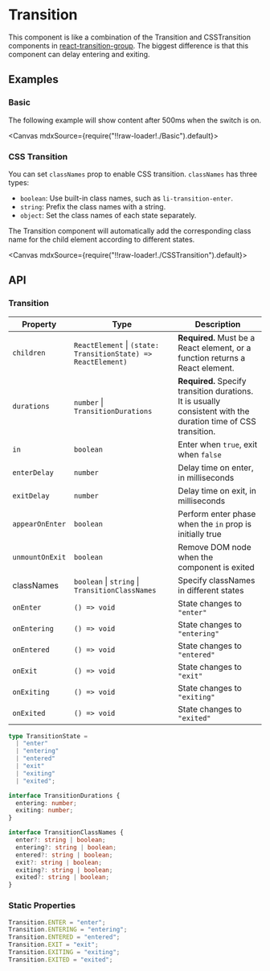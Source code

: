
<Meta title="Animations/Transition" />

# Transition

This component is like a combination of the Transition and CSSTransition components in [react-transition-group](https://reactcommunity.org/react-transition-group/). The biggest difference is that this component can delay entering and exiting.

## Examples

### Basic

The following example will show content after 500ms when the switch is on.

<Canvas mdxSource={require("!!raw-loader!./Basic").default}>
  <Story id="examples-transition--basic" />
</Canvas>

### CSS Transition

You can set `classNames` prop to enable CSS transition. `classNames` has three types:

- `boolean`: Use built-in class names, such as `li-transition-enter`.
- `string`: Prefix the class names with a string.
- `object`: Set the class names of each state separately.

The Transition component will automatically add the corresponding class name for the child element according to different states.

<Canvas mdxSource={require("!!raw-loader!./CSSTransition").default}>
  <Story id="examples-transition--css-transition" />
</Canvas>

## API

### Transition

| Property        | Type                                                          | Description                                                                                                    |
| --------------- | ------------------------------------------------------------- | -------------------------------------------------------------------------------------------------------------- |
| `children`      | `ReactElement` \| `(state: TransitionState) => ReactElement)` | **Required.** Must be a React element, or a function returns a React element.                                  |
| `durations`     | `number` \| `TransitionDurations`                             | **Required.** Specify transition durations. It is usually consistent with the duration time of CSS transition. |
| `in`            | `boolean`                                                     | Enter when `true`, exit when `false`                                                                           |
| `enterDelay`    | `number`                                                      | Delay time on enter, in milliseconds                                                                           |
| `exitDelay`     | `number`                                                      | Delay time on exit, in milliseconds                                                                            |
| `appearOnEnter` | `boolean`                                                     | Perform enter phase when the `in` prop is initially true                                                       |
| `unmountOnExit` | `boolean`                                                     | Remove DOM node when the component is exited                                                                   |
| classNames      | `boolean` \| `string` \| `TransitionClassNames`               | Specify classNames in different states                                                                         |
| `onEnter`       | `() => void`                                                  | State changes to `"enter"`                                                                                     |
| `onEntering`    | `() => void`                                                  | State changes to `"entering"`                                                                                  |
| `onEntered`     | `() => void`                                                  | State changes to `"entered"`                                                                                   |
| `onExit`        | `() => void`                                                  | State changes to `"exit"`                                                                                      |
| `onExiting`     | `() => void`                                                  | State changes to `"exiting"`                                                                                   |
| `onExited`      | `() => void`                                                  | State changes to `"exited"`                                                                                    |

```ts
type TransitionState =
  | "enter"
  | "entering"
  | "entered"
  | "exit"
  | "exiting"
  | "exited";

interface TransitionDurations {
  entering: number;
  exiting: number;
}

interface TransitionClassNames {
  enter?: string | boolean;
  entering?: string | boolean;
  entered?: string | boolean;
  exit?: string | boolean;
  exiting?: string | boolean;
  exited?: string | boolean;
}
```

### Static Properties

```ts
Transition.ENTER = "enter";
Transition.ENTERING = "entering";
Transition.ENTERED = "entered";
Transition.EXIT = "exit";
Transition.EXITING = "exiting";
Transition.EXITED = "exited";
```
